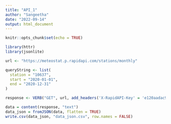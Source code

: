 ```yaml
---
title: "API_1"
author: "Sangeetha"
date: "2022-09-14"
output: html_document
---
```


```r
knitr::opts_chunk$set(echo = TRUE)
```

```r
library(httr)
library(jsonlite)

url <- "https://meteostat.p.rapidapi.com/stations/monthly"

queryString <- list(
  station = "10637",
  start = "2020-01-01",
  end = "2020-12-31"
)

response <- VERB("GET", url, add_headers('X-RapidAPI-Key' = 'e120aadac9msh368877461acb279p1d91d1jsn1e95c3e7f715', 'X-RapidAPI-Host' = 'meteostat.p.rapidapi.com'), query = queryString, content_type("application/octet-stream"))

data = content(response, "text")
data_json = fromJSON(data, flatten = TRUE)
write.csv(data_json, "data_json.csv", row.names = FALSE)
```

